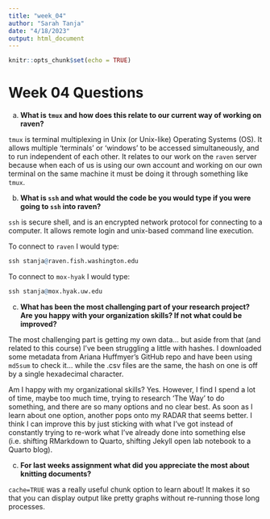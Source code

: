 ```yaml
---
title: "week_04"
author: "Sarah Tanja"
date: "4/18/2023"
output: html_document
---
```


```r
knitr::opts_chunk$set(echo = TRUE)
```

# Week 04 Questions

a)  **What is `tmux` and how does this relate to our current way of working on raven?**

`tmux` is terminal multiplexing in Unix (or Unix-like) Operating Systems (OS). It allows multiple 'terminals' or 'windows' to be accessed simultaneously, and to run independent of each other. It relates to our work on the `raven` server because when each of us is using our own account and working on our own terminal on the same machine it must be doing it through something like `tmux`.

b)  **What is `ssh` and what would the code be you would type if you were going to `ssh` into raven?**

`ssh` is secure shell, and is an encrypted network protocol for connecting to a computer. It allows remote login and unix-based command line execution. 

To connect to `raven` I would type:

```r
ssh stanja@raven.fish.washington.edu
```

To connect to `mox-hyak` I would type:
```r
ssh stanja@mox.hyak.uw.edu
```


c)  **What has been the most challenging part of your research project? Are you happy with your organization skills? If not what could be improved?**

The most challenging part is getting my own data... but aside from that (and related to this course) I've been struggling a little with hashes. I downloaded some metadata from Ariana Huffmyer's GitHub repo and have been using `md5sum` to check it... while the .csv files are the same, the hash on one is off by a single hexadecimal character.

Am I happy with my organizational skills? Yes. However, I find I spend a lot of time, maybe too much time, trying to research 'The Way' to do something, and there are so many options and no clear best. As soon as I learn about one option, another pops onto my RADAR that seems better. I think I can improve this by just sticking with what I've got instead of constantly trying to re-work what I've already done into something else (i.e. shifting RMarkdown to Quarto, shifting Jekyll open lab notebook to a Quarto blog).

c)  **For last weeks assignment what did you appreciate the most about knitting documents?**

`cache=TRUE` was a really useful chunk option to learn about! It makes it so that you can display output like pretty graphs without re-running those long processes.
